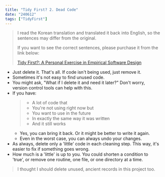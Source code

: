 ```yaml
---
title: "Tidy First? 2. Dead Code"
date: "240612"
tags: ["TidyFirst"]
---
```


> I read the Korean translation and translated it back into English, so the sentences may differ from the original.
>
> If you want to see the correct sentences, please purchase it from the link below:
>
> [Tidy First?: A Personal Exercise in Empirical Software Design](https://www.amazon.com/Tidy-First-Personal-Exercise-Empirical/dp/1098151240)

- Just delete it. That's all. If code isn't being used, just remove it.
- Sometimes it's not easy to find unused code.
- You might ask, "What if I delete it and need it later?" Don't worry, version control tools can help with this.
- If you have:
  > - A lot of code that
  > - You're not using right now but
  > - You want to use in the future
  > - In exactly the same way it was written
  > - And it still works
  - Yes, you can bring it back. Or it might be better to write it again.
  - Even in the worst case, you can always undo your changes.
- As always, delete only a 'little' code in each cleaning step. This way, it's easier to fix if something goes wrong.
- How much is a 'little' is up to you. You could shorten a condition to 'true', or remove one routine, one file, or one directory at a time.

> I thought I should delete unused, ancient records in this project too.
